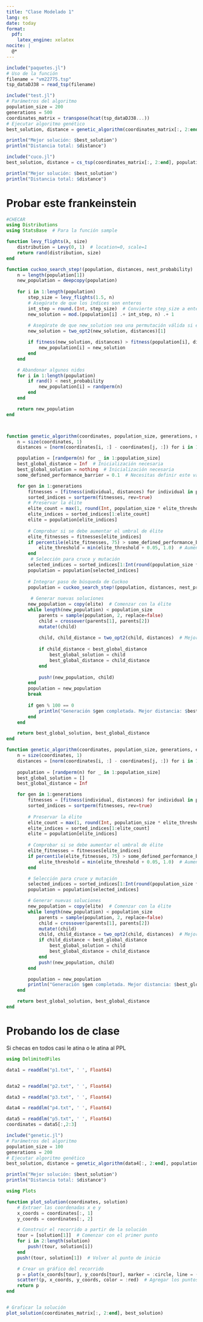```yaml
---
title: "Clase Modelado 1"
lang: es
date: today
format:
  pdf:
    latex_engine: xelatex
nocite: |
  @*
---
```


```julia
include("paquetes.jl")
# Uso de la función
filename = "vm22775.tsp"
tsp_dataDJ38 = read_tsp(filename)
```


```julia
include("test.jl")
# Parámetros del algoritmo
population_size = 200
generations = 500
coordinates_matrix = transpose(hcat(tsp_dataDJ38...))
# Ejecutar algoritmo genético
best_solution, distance = genetic_algorithm(coordinates_matrix[:, 2:end], population_size, generations)

println("Mejor solución: $best_solution")
println("Distancia total: $distance")
```

```julia
include("cuco.jl")
best_solution, distance = cs_tsp(coordinates_matrix[:, 2:end], population_size, 1000)

println("Mejor solución: $best_solution")
println("Distancia total: $distance")
```




# Probar este frankeinstein

```julia
#CHECAR
using Distributions
using StatsBase  # Para la función sample

function levy_flights(λ, size)
    distribution = Levy(0, 1)  # location=0, scale=1
    return rand(distribution, size)
end

function cuckoo_search_step!(population, distances, nest_probability)
    n = length(population[1])
    new_population = deepcopy(population)
    
    for i in 1:length(population)
        step_size = levy_flights(1.5, n)
        # Asegúrate de que los índices son enteros
        int_step = round.(Int, step_size)  # Convierte step_size a enteros
        new_solution = mod.(population[i] .+ int_step, n) .+ 1
        
        # Asegúrate de que new_solution sea una permutación válida si es necesario
        new_solution = two_opt2(new_solution, distances)[1]

        if fitness(new_solution, distances) > fitness(population[i], distances)
            new_population[i] = new_solution
        end
    end

    # Abandonar algunos nidos
    for i in 1:length(population)
        if rand() < nest_probability
            new_population[i] = randperm(n)
        end
    end

    return new_population
end



function genetic_algorithm(coordinates, population_size, generations, nest_probability=.25, elite_threshold=0.1)
    n = size(coordinates, 1)
    distances = [norm(coordinates[i, :] - coordinates[j, :]) for i in 1:n, j in 1:n]

    population = [randperm(n) for _ in 1:population_size]
    best_global_distance = Inf  # Inicialización necesaria
    best_global_solution = nothing  # Inicialización necesaria
    some_defined_performance_barrier = 0.1  # Necesitas definir este valor apropiadamente

    for gen in 1:generations
        fitnesses = [fitness(individual, distances) for individual in population]
        sorted_indices = sortperm(fitnesses, rev=true)
        # Preservar la élite
        elite_count = max(1, round(Int, population_size * elite_threshold))
        elite_indices = sorted_indices[1:elite_count]
        elite = population[elite_indices]
        
        # Comprobar si se debe aumentar el umbral de élite
        elite_fitnesses = fitnesses[elite_indices]
        if percentile(elite_fitnesses, 75) > some_defined_performance_barrier
            elite_threshold = min(elite_threshold + 0.05, 1.0)  # Aumentar el umbral, hasta un máximo de 1.0
        end
         # Selección para cruce y mutación
        selected_indices = sorted_indices[1:Int(round(population_size * 0.5))]
        population = population[selected_indices]
        
        # Integrar paso de búsqueda de Cuckoo
        population = cuckoo_search_step!(population, distances, nest_probability)
        
         # Generar nuevas soluciones
        new_population = copy(elite)  # Comenzar con la élite
        while length(new_population) < population_size
            parents = sample(population, 2, replace=false)
            child = crossover(parents[1], parents[2])  
            mutate!(child)  
            
            child, child_distance = two_opt2(child, distances)  # Mejorar con 2-opt
        
            if child_distance < best_global_distance
                best_global_solution = child
                best_global_distance = child_distance
            end
        
            push!(new_population, child)
        end
        population = new_population
        break
        
        if gen % 100 == 0
            println("Generación $gen completada. Mejor distancia: $best_global_distance")
        end
    end

    return best_global_solution, best_global_distance
end


```


```julia
function genetic_algorithm(coordinates, population_size, generations, elite_threshold=10)
    n = size(coordinates, 1)
    distances = [norm(coordinates[i, :] - coordinates[j, :]) for i in 1:n, j in 1:n]
    
    population = [randperm(n) for _ in 1:population_size]
    best_global_solution = []
    best_global_distance = Inf

    for gen in 1:generations
        fitnesses = [fitness(individual, distances) for individual in population]
        sorted_indices = sortperm(fitnesses, rev=true)
        
        # Preservar la élite
        elite_count = max(1, round(Int, population_size * elite_threshold))
        elite_indices = sorted_indices[1:elite_count]
        elite = population[elite_indices]
        
        # Comprobar si se debe aumentar el umbral de élite
        elite_fitnesses = fitnesses[elite_indices]
        if percentile(elite_fitnesses, 75) > some_defined_performance_barrier
            elite_threshold = min(elite_threshold + 0.05, 1.0)  # Aumentar el umbral, hasta un máximo de 1.0
        end

        # Selección para cruce y mutación
        selected_indices = sorted_indices[1:Int(round(population_size * 0.5))]
        population = population[selected_indices]

        # Generar nuevas soluciones
        new_population = copy(elite)  # Comenzar con la élite
        while length(new_population) < population_size
            parents = sample(population, 2, replace=false)
            child = crossover(parents[1], parents[2])  
            mutate!(child)  
            child, child_distance = two_opt2(child, distances)  # Mejorar con 2-opt
            if child_distance < best_global_distance
                best_global_solution = child
                best_global_distance = child_distance
            end
            push!(new_population, child)
        end

        population = new_population
        println("Generación $gen completada. Mejor distancia: $best_global_distance")
    end

    return best_global_solution, best_global_distance
end

```

# Probando los de clase

Si checas en todos casi le atina o le atina al PPL

```julia
using DelimitedFiles

data1 = readdlm("p1.txt", ' ', Float64)


data2 = readdlm("p2.txt", ' ', Float64)

data3 = readdlm("p3.txt", ' ', Float64)

data4 = readdlm("p4.txt", ' ', Float64)

data5 = readdlm("p5.txt", ' ', Float64)
coordinates = data5[:,2:3]

```

```julia
include("genetic.jl")
# Parámetros del algoritmo
population_size = 100
generations = 200
# Ejecutar algoritmo genético
best_solution, distance = genetic_algorithm(data4[:, 2:end], population_size, generations)

println("Mejor solución: $best_solution")
println("Distancia total: $distance")

```


```julia
using Plots

function plot_solution(coordinates, solution)
    # Extraer las coordenadas x e y
    x_coords = coordinates[:, 1]
    y_coords = coordinates[:, 2]

    # Construir el recorrido a partir de la solución
    tour = [solution[1]]  # Comenzar con el primer punto
    for i in 2:length(solution)
        push!(tour, solution[i])
    end
    push!(tour, solution[1])  # Volver al punto de inicio

    # Crear un gráfico del recorrido
    p = plot(x_coords[tour], y_coords[tour], marker = :circle, line = (:blue, 1), legend = false)
    scatter!(p, x_coords, y_coords, color = :red)  # Agregar los puntos
    return p
end


# Graficar la solución
plot_solution(coordinates_matrix[:, 2:end], best_solution)


```